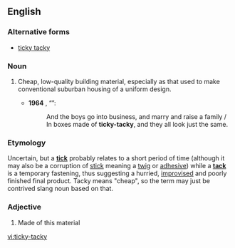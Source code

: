 ==English==

===Alternative forms===
* [[ticky tacky]]

===Noun===
{{en-noun|-}}

# {{context|US|lang=en}} Cheap, low-quality building material, especially as that used to make conventional suburban housing of a uniform design.
#* '''1964''' {{w|Malvina Reynolds}}, “{{w|Little Boxes}}”:
#*: And the boys go into business, and marry and raise a family / In boxes made of '''ticky-tacky''', and they all look just the same.
===Etymology===
Uncertain, but a '''[[tick]]''' probably relates to a short period of time (although it may also be a corruption of [[stick]] meaning a [[twig]] or [[adhesive]]) while a '''[[tack]]''' is a temporary fastening, thus suggesting a hurried, [[improvise]]d and poorly finished final product.  Tacky means "cheap", so the term may just be contrived slang noun based on that.

===Adjective===
{{en-adj|-}}

# {{context|US|lang=en}} Made of this material

[[vi:ticky-tacky]]